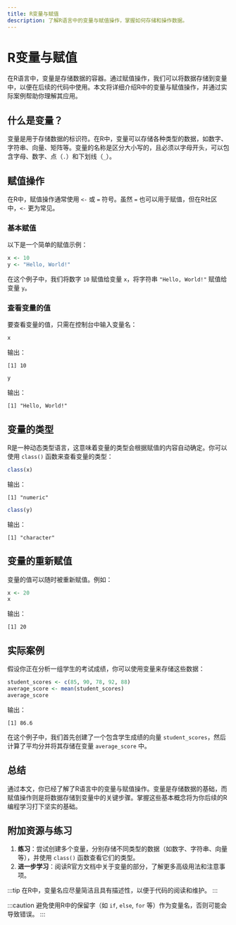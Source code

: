 ```yaml
---
title: R变量与赋值
description: 了解R语言中的变量与赋值操作，掌握如何存储和操作数据。
---
```


# R变量与赋值

在R语言中，变量是存储数据的容器。通过赋值操作，我们可以将数据存储到变量中，以便在后续的代码中使用。本文将详细介绍R中的变量与赋值操作，并通过实际案例帮助你理解其应用。

## 什么是变量？

变量是用于存储数据的标识符。在R中，变量可以存储各种类型的数据，如数字、字符串、向量、矩阵等。变量的名称是区分大小写的，且必须以字母开头，可以包含字母、数字、点（`.`）和下划线（`_`）。

## 赋值操作

在R中，赋值操作通常使用 `<-` 或 `=` 符号。虽然 `=` 也可以用于赋值，但在R社区中，`<-` 更为常见。

### 基本赋值

以下是一个简单的赋值示例：

```r
x <- 10
y <- "Hello, World!"
```

在这个例子中，我们将数字 `10` 赋值给变量 `x`，将字符串 `"Hello, World!"` 赋值给变量 `y`。

### 查看变量的值

要查看变量的值，只需在控制台中输入变量名：

```r
x
```

输出：

```
[1] 10
```

```r
y
```

输出：

```
[1] "Hello, World!"
```

## 变量的类型

R是一种动态类型语言，这意味着变量的类型会根据赋值的内容自动确定。你可以使用 `class()` 函数来查看变量的类型：

```r
class(x)
```

输出：

```
[1] "numeric"
```

```r
class(y)
```

输出：

```
[1] "character"
```

## 变量的重新赋值

变量的值可以随时被重新赋值。例如：

```r
x <- 20
x
```

输出：

```
[1] 20
```

## 实际案例

假设你正在分析一组学生的考试成绩，你可以使用变量来存储这些数据：

```r
student_scores <- c(85, 90, 78, 92, 88)
average_score <- mean(student_scores)
average_score
```

输出：

```
[1] 86.6
```

在这个例子中，我们首先创建了一个包含学生成绩的向量 `student_scores`，然后计算了平均分并将其存储在变量 `average_score` 中。

## 总结

通过本文，你已经了解了R语言中的变量与赋值操作。变量是存储数据的基础，而赋值操作则是将数据存储到变量中的关键步骤。掌握这些基本概念将为你后续的R编程学习打下坚实的基础。

## 附加资源与练习

1. **练习**：尝试创建多个变量，分别存储不同类型的数据（如数字、字符串、向量等），并使用 `class()` 函数查看它们的类型。
2. **进一步学习**：阅读R官方文档中关于变量的部分，了解更多高级用法和注意事项。

:::tip
在R中，变量名应尽量简洁且具有描述性，以便于代码的阅读和维护。
:::

:::caution
避免使用R中的保留字（如 `if`, `else`, `for` 等）作为变量名，否则可能会导致错误。
:::